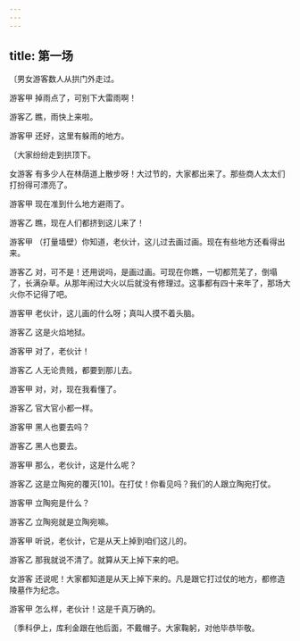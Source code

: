 ```yaml
---
---
---
```

title: 第一场
---




〔男女游客数人从拱门外走过。





游客甲 掉雨点了，可别下大雷雨啊！

游客乙 瞧，雨快上来啦。

游客甲 还好，这里有躲雨的地方。

〔大家纷纷走到拱顶下。

女游客 有多少人在林荫道上散步呀！大过节的，大家都出来了。那些商人太太们打扮得可漂亮了。

游客甲 现在准到什么地方避雨了。

游客乙 瞧，现在人们都挤到这儿来了！

游客甲 （打量墙壁）你知道，老伙计，这儿过去画过画。现在有些地方还看得出来。

游客乙 对，可不是！还用说吗，是画过画。可现在你瞧，一切都荒芜了，倒塌了，长满杂草。从那年闹过大火以后就没有修理过。这事都有四十来年了，那场大火你不记得了吧。

游客甲 老伙计，这儿画的什么呀；真叫人摸不着头脑。

游客乙 这是火焰地狱。

游客甲 对了，老伙计！

游客乙 人无论贵贱，都要到那儿去。

游客甲 对，对，现在我看懂了。

游客乙 官大官小都一样。

游客甲 黑人也要去吗？

游客乙 黑人也要去。

游客甲 那么，老伙计，这是什么呢？

游客乙 这是立陶宛的覆灭[10]。在打仗！你看见吗？我们的人跟立陶宛打仗。

游客甲 立陶宛是什么？

游客乙 立陶宛就是立陶宛嘛。

游客甲 听说，老伙计，它是从天上掉到咱们这儿的。

游客乙 那我就说不清了。就算从天上掉下来的吧。

女游客 还说呢！大家都知道是从天上掉下来的。凡是跟它打过仗的地方，都修造陵墓作为纪念。

游客甲 怎么样，老伙计！这是千真万确的。

〔季科伊上，库利金跟在他后面，不戴帽子。大家鞠躬，对他毕恭毕敬。